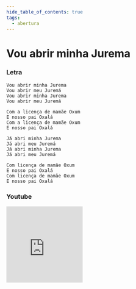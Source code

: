 ```yaml
---
hide_table_of_contents: true
tags:
  - abertura
---
```


# Vou abrir minha Jurema

### Letra

```text
Vou abrir minha Jurema
Vou abrir meu Juremá
Vou abrir minha Jurema
Vou abrir meu Juremá

Com a licença de mamãe Oxum
E nosso pai Oxalá
Com a licença de mamãe Oxum
E nosso pai Oxalá

Já abri minha Jurema
Já abri meu Juremá
Já abri minha Jurema
Já abri meu Juremá

Com licença de mamãe Oxum
E nosso pai Oxalá
Com licença de mamãe Oxum
E nosso pai Oxalá
```

### Youtube

<iframe
  width="200"
  height="200"
  src="https://www.youtube.com/embed/fVLHFtV7Tqk?si=kV679d0bmV8KoHzF"
  title="YouTube video player"
  frameborder="0"
  allow="accelerometer; autoplay; clipboard-write; encrypted-media; gyroscope; picture-in-picture; web-share"
  referrerpolicy="strict-origin-when-cross-origin"
  allowfullscreen
></iframe>

